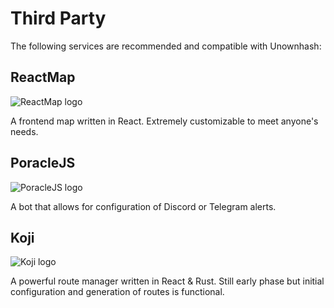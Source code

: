 
# Third Party

The following services are recommended and compatible with Unownhash:

## ReactMap

<Image
  src="/images/reactmap.png"
  alt="ReactMap logo"
  width={250}
  height={250}
/>

A frontend map written in React. Extremely customizable to meet anyone's needs.

<SourceLink
  git_href="https://github.com/WatWowMap/ReactMap"
  docs_href="https://github.com/WatWowMap/ReactMap/wiki"
/>

## PoracleJS

<Image
  src="/images/poraclejs.svg"
  alt="PoracleJS logo"
  width={250}
  height={250}
/>

A bot that allows for configuration of Discord or Telegram alerts.

<SourceLink
  git_href="https://github.com/KartulUdus/PoracleJS"
  docs_href="https://muckelba.github.io/poracleWiki"
/>

## Koji

<Image src="/images/koji.png" alt="Koji logo" width={250} height={250} />

A powerful route manager written in React & Rust. Still early phase but initial configuration and generation of routes is functional.


<SourceLink
  git_href="https://github.com/TurtIeSocks/Koji"
  docs_href="https://koji.vercel.app"
/>
